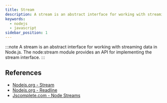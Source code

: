 ```yaml
---
title: Stream
description: A stream is an abstract interface for working with streaming data in Node.js. The node:stream module provides an API for implementing the stream interface.
keywords:
  - nodejs
  - javascript
sidebar_position: 1
---
```


:::note
A stream is an abstract interface for working with streaming data in Node.js. The node:stream module provides an API for implementing the stream interface.
:::

## References

- [Nodejs.org - Stream](https://nodejs.org/dist/latest-v18.x/docs/api/stream.html#stream)
- [Nodejs.org - Readline](https://nodejs.org/dist/latest-v18.x/docs/api/readline.html#readline)
- [Jscomplete.com - Node Streams](https://jscomplete.com/learn/node-beyond-basics/node-streams)
